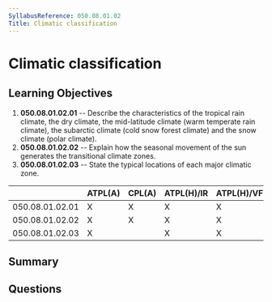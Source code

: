 ```yaml
---
SyllabusReference: 050.08.01.02
Title: Climatic classification
---
```


# Climatic classification

## Learning Objectives

1. **050.08.01.02.01** -- Describe the characteristics of the tropical rain
   climate, the dry climate, the mid-latitude climate (warm temperate rain
   climate), the subarctic climate (cold snow forest climate) and the snow
   climate (polar climate).
2. **050.08.01.02.02** -- Explain how the seasonal movement of the sun generates
   the transitional climate zones.
3. **050.08.01.02.03** -- State the typical locations of each major climatic zone.

|                 | ATPL(A) | CPL(A) | ATPL(H)/IR | ATPL(H)/VFR | CPL(H) | IR  | CBIR(A) |
| --------------- | ------- | ------ | ---------- | ----------- | ------ | --- | ------- |
| 050.08.01.02.01 | X       | X      | X          | X           | X      |     |         |
| 050.08.01.02.02 | X       | X      | X          | X           | X      |     |         |
| 050.08.01.02.03 | X       |        | X          | X           |        |     |         |

## Summary

## Questions

